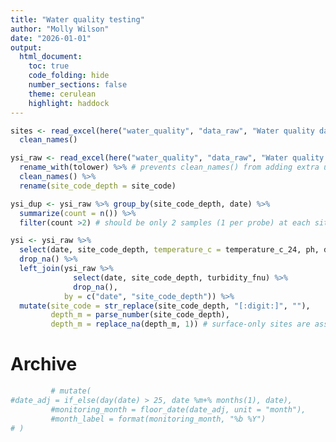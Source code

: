 ```yaml
---
title: "Water quality testing"
author: "Molly Wilson"
date: "2026-01-01"
output: 
  html_document:
    toc: true
    code_folding: hide
    number_sections: false
    theme: cerulean
    highlight: haddock
---
```


```r
sites <- read_excel(here("water_quality", "data_raw", "Water quality data.xlsx"), sheet = "sites") %>% 
  clean_names()

ysi_raw <- read_excel(here("water_quality", "data_raw", "Water quality data.xlsx"), sheet = "ysi") %>% 
  rename_with(tolower) %>% # prevents clean_names() from adding extra underscores before caps
  clean_names() %>%
  rename(site_code_depth = site_code)

ysi_dup <- ysi_raw %>% group_by(site_code_depth, date) %>%
  summarize(count = n()) %>%
  filter(count >2) # should be only 2 samples (1 per probe) at each site/depth per day

ysi <- ysi_raw %>%
  select(date, site_code_depth, temperature_c = temperature_c_24, ph, do_mg_l, do_percent_sat, conductivity_us_cm, sal_psu, phycoerythrin_rfu, chlorophyll_rfu) %>%
  drop_na() %>%
  left_join(ysi_raw %>%
              select(date, site_code_depth, turbidity_fnu) %>%
              drop_na(),
            by = c("date", "site_code_depth")) %>%
  mutate(site_code = str_replace(site_code_depth, "[:digit:]", ""),
         depth_m = parse_number(site_code_depth),
         depth_m = replace_na(depth_m, 1)) # surface-only sites are assumed to be approx 1m

```
# Archive

```r
         # mutate(
#date_adj = if_else(day(date) > 25, date %m+% months(1), date),
         #monitoring_month = floor_date(date_adj, unit = "month"),
         #month_label = format(monitoring_month, "%b %Y")
# )
```

